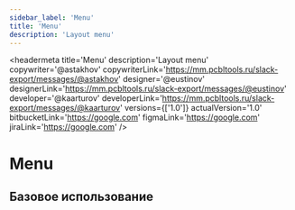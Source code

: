 ```yaml
---
sidebar_label: 'Menu'
title: 'Menu'
description: 'Layout menu'
---
```




<headermeta
  title='Menu'
  description='Layout menu'
  copywriter='@astakhov'
  copywriterLink='https://mm.pcbltools.ru/slack-export/messages/@astakhov'
  designer='@eustinov'
  designerLink='https://mm.pcbltools.ru/slack-export/messages/@eustinov'
  developer='@kaarturov'
  developerLink='https://mm.pcbltools.ru/slack-export/messages/@kaarturov'
  versions={['1.0']}
  actualVersion='1.0'
  bitbucketLink='https://google.com'
  figmaLink='https://google.com'
  jiraLink='https://google.com'
/>

# Menu

<versionselector versionPages={[]}>
<crutch />

## Базовое использование

<docviewport codeBlock={menuUsageCode}>
  <examples>
    <example exampleCodeJSX={undefined} exampleCodeJSON={undefined}>
      <MenuRunner />
    </example>
  </examples>
</docviewport>

</versionselector>
